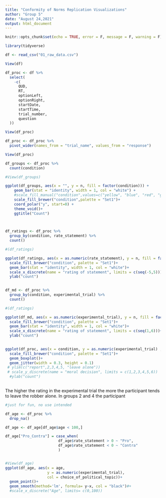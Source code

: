 ```yaml
---
title: "Conformity of Norms Replication Visualizations"
author: "Group 5"
date: "August 24,2021"
output: html_document
---
```

```r
knitr::opts_chunk$set(echo = TRUE, error = F, message = F, warning = F)
```

```r

library(tidyverse)


```

```r

df <- read_csv("01_raw_data.csv")

View(df)
```

```r

df_proc <- df %>% 
  select(
    -c(
      QUD,
      RT,
      optionLeft,
      optionRight,
      startDate,
      startTime,
      trial_number,
      question
  ))

View(df_proc)
```

```r

df_proc <- df_proc %>% 
  pivot_wider(names_from = "trial_name", values_from = "response")

View(df_proc)

```

```r

df_groups <- df_proc %>% 
  count(condition)

#View(df_groups)

ggplot(df_groups, aes(x = "", y = n, fill = factor(condition))) +
    geom_bar(stat = "identity", width = 1, col = "white") +
    #scale_fill_manual("condition",values=c("yellow", "blue", "red", "green")) +
    scale_fill_brewer("condition",palette = "Set1")+
    coord_polar("y", start=0) +
    theme_void()+
    ggtitle("Count")

        
```

```r
df_ratings <- df_proc %>% 
  group_by(condition, rate_statement) %>% 
  count()

#(df_ratings)

ggplot(df_ratings, aes(x = as.numeric(rate_statement), y = n, fill = factor(condition) ))+
  scale_fill_brewer("condition", palette = "Set1")+
  geom_bar(stat = "identity", width = 1, col = "white")+
  scale_x_discrete(name = "rating of statement", limits = c(seq(-5,5)))+
  ylab("count")
  

```

```r
df_md <- df_proc %>% 
  group_by(condition, experimental_trial) %>% 
  count()

#(df_ratings)

ggplot(df_md, aes(x = as.numeric(experimental_trial), y = n, fill = factor(condition) ))+
  scale_fill_brewer("condition", palette = "Set1")+
  geom_bar(stat = "identity", width = 1, col = "white")+
  scale_x_discrete(name = "rating of statement", limits = c(seq(1,6)))+
  ylab("count")
  

```

```r

ggplot(df_proc, aes(x = condition, y = as.numeric(experimental_trial) , fill = factor(condition) ))+
  scale_fill_brewer("condition", palette = "Set1")+
  geom_boxplot()+
  geom_jitter(width = 0.3, height = 0.1)
 # ylim(c("report",2,3,4,5, "leave alone"))
 # scale_y_discrete(name = "moral decision", limits = c(1,2,3,4,5,6))
  #ylab("count")
  

```
The higher the rating in the experimental trial the more the participant tends to leave the robber alone. In groups 2 and 4 the participant 

```r
#just for fun, no use intended

df_age <- df_proc %>% 
  drop_na()

df_age <- df_age[df_age$age < 100,]

df_age["Pro_Contra"] = case_when(
                        df_age$rate_statement > 0 ~ "Pro",
                        df_age$rate_statement < 0 ~ "Contra"
                        )


#View(df_age)
ggplot(df_age, aes(x = age, 
                   y = as.numeric(experimental_trial), 
                   col = choice_of_political_topic))+
  geom_point()+
  geom_smooth(method='lm', formula= y~x, col = "black")#+
  #scale_x_discrete("Age", limits= c(0,100))
```